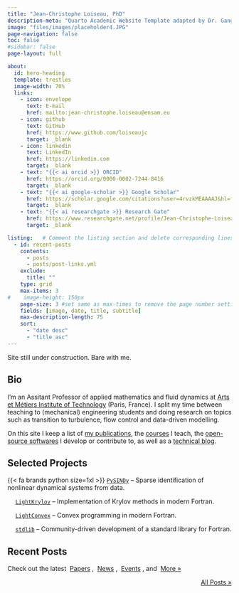 ```yaml
---
title: "Jean-Christophe Loiseau, PhD"
description-meta: "Quarto Academic Website Template adapted by Dr. Gang He"
image: "files/images/placeholder4.JPG"
page-navigation: false
toc: false
#sidebar: false
page-layout: full

about:
  id: hero-heading
  template: trestles
  image-width: 70%
  links:
    - icon: envelope
      text: E-mail
      href: mailto:jean-christophe.loiseau@ensam.eu
    - icon: github
      text: GitHub
      href: https://www.github.com/loiseaujc
      target: _blank
    - icon: linkedin
      text: LinkedIn
      href: https://linkedin.com
      target: _blank
    - text: "{{< ai orcid >}} ORCID"
      href: https://orcid.org/0000-0002-7244-8416
      target: _blank
    - text: "{{< ai google-scholar >}} Google Scholar"
      href: https://scholar.google.com/citations?user=4rvzkMEAAAAJ&hl=fr
      target: _blank
    - text: "{{< ai researchgate >}} Research Gate"
      href: https://www.researchgate.net/profile/Jean-Christophe-Loiseau
      target: _blank

listing:   # Comment the listing section and delete corresponding lines in the index.qmd file to remove the recent posts
  - id: recent-posts
    contents: 
      - posts
      - posts/post-links.yml
    exclude:
      title: ""
    type: grid
    max-items: 3
#    image-height: 150px
    page-size: 3 #set same as max-times to remove the page number setting
    fields: [image, date, title, subtitle]
    max-description-length: 75
    sort: 
      - "date desc"
      - "title asc"
---
```


:::{#hero-heading}


:::{.callout-warning}
Site still under construction. Bare with me.
:::

## Bio

I'm an Assitant Professor of applied mathematics and fluid dynamics at [Arts et Métiers Institute of Technology](https://artsetmetiers.fr/en) (Paris, France).
I split my time between teaching to (mechanical) engineering students and doing research on topics such as transition to turbulence, flow control and data-driven modelling.

On this site I keep a list of [my publications](posts.qmd#category=paper), the [courses](teaching.qmd) I teach, the [open-source softwares]() I develop or contribute to, as well as a [technical blog](posts.qmd#category=blog).

## Selected Projects

{{< fa brands python size=1xl >}} [`PySINDy`](https://github.com/dynamicslab/pysindy) -- Sparse identification of nonlinear dynamical systems from data.

![](https://fortran-lang.org/_static/fortran-logo-256x256.png){width=1em} [`LightKrylov`](https://github.com/nekStab/LightKrylov) -- Implementation of Krylov methods in modern Fortran.

![](https://fortran-lang.org/_static/fortran-logo-256x256.png){width=1em} [`LightConvex`](https://github.com/loiseaujc/LightConvex) -- Convex programming in modern Fortran.

![](https://fortran-lang.org/_static/fortran-logo-256x256.png){width=1em} [`stdlib`](https://github.com/fortran-lang/stdlib) -- Community-driven development of a standard library for Fortran.


:::


<!-- Delete the following section and delete corresponding lines in the yaml part to remove the recent posts -->
## Recent Posts
Check out the latest &nbsp;[Papers](posts.qmd#category=paper)&nbsp;, &nbsp;[News](posts.qmd#category=news)&nbsp;, &nbsp;[Events](posts.qmd#category=event)&nbsp;, and &nbsp;[More »](/posts.qmd)

:::{#recent-posts}
:::

<p align="right">[All Posts »](/posts.qmd)</p>
